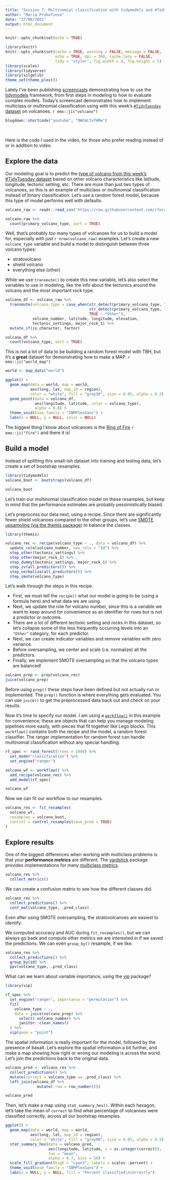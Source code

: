 ```yaml
---
title: "Session 7: Multinomial classification with tidymodels and #TidyTuesday volcano eruptions"
author: "Maria Prokofieva"
date: "17/06/2021"
output: html_document
---
```


```r
knitr::opts_chunk$set(echo = TRUE)
```


```r
library(knitr)
knitr::opts_chunk$set(cache = TRUE, warning = FALSE, message = FALSE, 
                      echo = TRUE, dpi = 300, cache.lazy = FALSE,
                      tidy = "styler", fig.width = 8, fig.height = 5)
library(scales)
library(tidyverse)
library(silgelib)
theme_set(theme_plex())
```


Lately I've been publishing [screencasts](https://juliasilge.com/category/tidymodels/) demonstrating how to use the [tidymodels](https://www.tidymodels.org/) framework, from first steps in modeling to how to evaluate complex models. Today's screencast demonstrates how to implement multiclass or multinomial classification using with this week's [`#TidyTuesday` dataset](https://github.com/rfordatascience/tidytuesday) on volcanoes. `r emo::ji("volcano")`

```r
blogdown::shortcode("youtube", "0WCmLYvfHMw")
```

</br>

Here is the code I used in the video, for those who prefer reading instead of or in addition to video.


## Explore the data

Our modeling goal is to predict the [type of volcano from this week's #TidyTuesday dataset](https://github.com/rfordatascience/tidytuesday/blob/master/data/2020/2020-05-12/readme.md) based on other volcano characteristics like latitude, longitude, tectonic setting, etc. There are more than just two types of volcanoes, so this is an example of multiclass or multinomial classification instead of binary classification. Let's use a random forest model, because this type of model performs well with defaults.

```r
volcano_raw <- readr::read_csv('https://raw.githubusercontent.com/rfordatascience/tidytuesday/master/data/2020/2020-05-12/volcano.csv')

volcano_raw %>%
  count(primary_volcano_type, sort = TRUE)
```

Well, that's probably *too* many types of volcanoes for us to build a model for, especially with just `r nrow(volcano_raw)` examples. Let's create a new `volcano_type` variable and build a model to distinguish between three volcano types:

- stratovolcano
- shield volcano
- everything else (other)

While we use `transmute()` to create this new variable, let's also select the variables to use in modeling, like the info about the tectonics around the volcano and the most important rock type.

```r
volcano_df <- volcano_raw %>%
  transmute(volcano_type = case_when(str_detect(primary_volcano_type, "Stratovolcano") ~ "Stratovolcano",
                                     str_detect(primary_volcano_type, "Shield") ~ "Shield",
                                     TRUE ~ "Other"),
            volcano_number, latitude, longitude, elevation, 
            tectonic_settings, major_rock_1) %>%
  mutate_if(is.character, factor)

volcano_df %>% 
  count(volcano_type, sort = TRUE)
```

This is not a lot of data to be building a random forest model with TBH, but it's a **great** dataset for demonstrating how to make a MAP. `r emo::ji("world_map")`

```r
world <- map_data("world")

ggplot() +
  geom_map(data = world, map = world,
           aes(long, lat, map_id = region),
           color = "white", fill = "gray50", size = 0.05, alpha = 0.2) +
  geom_point(data = volcano_df,
             aes(longitude, latitude, color = volcano_type),
             alpha = 0.8) +
  theme_void(base_family = "IBMPlexSans") +
  labs(x = NULL, y = NULL, color = NULL)
```

The biggest thing I know about volcanoes is the [Ring of Fire](https://en.wikipedia.org/wiki/Ring_of_Fire) `r emo::ji("fire")` and there it is!

## Build a model

Instead of splitting this small-ish dataset into training and testing data, let's create a set of bootstrap resamples.

```r
library(tidymodels)
volcano_boot <- bootstraps(volcano_df)

volcano_boot
```

Let's train our multinomial classification model on these resamples, but keep in mind that the performance estimates are probably pessimistically biased.

Let's preprocess our data next, using a recipe. Since there are significantly fewer shield volcanoes compared to the other groups, let's use [SMOTE upsampling (via the themis package)](https://tidymodels.github.io/themis/reference/step_smote.html) to balance the classes.

```r
library(themis)

volcano_rec <- recipe(volcano_type ~ ., data = volcano_df) %>%
  update_role(volcano_number, new_role = "Id") %>%
  step_other(tectonic_settings) %>%
  step_other(major_rock_1) %>%
  step_dummy(tectonic_settings, major_rock_1) %>%
  step_zv(all_predictors()) %>%
  step_normalize(all_predictors()) %>%
  step_smote(volcano_type)
```

Let's walk through the steps in this recipe.

- First, we must tell the `recipe()` what our model is going to be (using a formula here) and what data we are using.
- Next, we update the role for volcano number, since this is a variable we want to keep around for convenience as an identifier for rows but is not a predictor or outcome.
- There are a lot of different tectonic setting and rocks in this dataset, so let's collapse some of the less frequently occurring levels into an `"Other"` category, for each predictor.
- Next, we can create indicator variables and remove variables with zero variance.
- Before oversampling, we center and scale (i.e. normalize) all the predictors.
- Finally, we implement SMOTE oversampling so that the volcano types are balanced!

```r
volcano_prep <- prep(volcano_rec)
juice(volcano_prep)
```

Before using `prep()` these steps have been defined but not actually run or implemented. The `prep()` function is where everything gets evaluated. You can use `juice()` to get the preprocessed data back out and check on your results.

Now it's time to specify our model. I am using a [`workflow()`](https://workflows.tidymodels.org/) in this example for convenience; these are objects that can help you manage modeling pipelines more easily, with pieces that fit together like Lego blocks. This `workflow()` contains both the recipe and the model, a random forest classifier. The ranger implementation for random forest can handle multinomial classification without any special handling.

```r
rf_spec <- rand_forest(trees = 1000) %>%
  set_mode("classification") %>%
  set_engine("ranger")

volcano_wf <- workflow() %>%
  add_recipe(volcano_rec) %>%
  add_model(rf_spec)

volcano_wf
```

Now we can fit our workflow to our resamples. 

```r
volcano_res <- fit_resamples(
  volcano_wf,
  resamples = volcano_boot,
  control = control_resamples(save_pred = TRUE)
)
```

## Explore results

One of the biggest differences when working with multiclass problems is that your **performance metrics** are different. The [yardstick](https://yardstick.tidymodels.org/) package provides implementations for many [multiclass metrics](https://yardstick.tidymodels.org/articles/multiclass.html).

```r
volcano_res %>%
  collect_metrics()
```

We can create a confusion matrix to see how the different classes did.

```r
volcano_res %>%
  collect_predictions() %>%
  conf_mat(volcano_type, .pred_class)
```

Even after using SMOTE oversampling, the stratovolcanoes are easiest to identify.

We computed accuracy and AUC during `fit_resamples()`, but we can always go back and compute other metrics we are interested in if we saved the predictions. We can even `group_by()` resample, if we like.

```r
volcano_res %>%
  collect_predictions() %>%
  group_by(id) %>%
  ppv(volcano_type, .pred_class)
```

What can we learn about variable importance, using the [vip](https://koalaverse.github.io/vip/) package?

```r
library(vip)

rf_spec %>% 
  set_engine("ranger", importance = "permutation") %>%
  fit(
    volcano_type ~ .,
    data = juice(volcano_prep) %>% 
      select(-volcano_number) %>% 
      janitor::clean_names()
  ) %>%
  vip(geom = "point")
```

The spatial information is really important for the model, followed by the presence of basalt. Let's explore the spatial information a bit further, and make a map showing how right or wrong our modeling is across the world. Let's join the predictions back to the original data.

```r
volcano_pred <- volcano_res %>% 
  collect_predictions() %>%
  mutate(correct = volcano_type == .pred_class) %>%
  left_join(volcano_df %>% 
              mutate(.row = row_number()))

volcano_pred
```

Then, let's make a map using `stat_summary_hex()`. Within each hexagon, let's take the mean of `correct` to find what percentage of volcanoes were classified correctly, across all our bootstrap resamples.

```r
ggplot() +
  geom_map(data = world, map = world,
           aes(long, lat, map_id = region),
           color = "white", fill = "gray90", size = 0.05, alpha = 0.5) +
  stat_summary_hex(data = volcano_pred,
                   aes(longitude, latitude, z = as.integer(correct)),
                   fun = "mean",
                   alpha = 0.7, bins = 50) +
  scale_fill_gradient(high = "cyan3", labels = scales::percent) +
  theme_void(base_family = "IBMPlexSans") +
  labs(x = NULL, y = NULL, fill = "Percent classified\ncorrectly")
```


